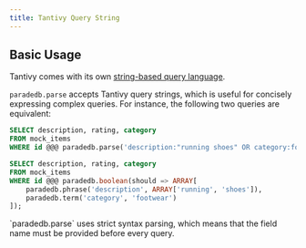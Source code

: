 ```yaml
---
title: Tantivy Query String
---
```


## Basic Usage

Tantivy comes with its own [string-based query language](https://docs.rs/tantivy/latest/tantivy/query/struct.QueryParser.html).

`paradedb.parse` accepts Tantivy query strings, which is useful for concisely expressing complex queries. For instance,
the following two queries are equivalent:

```sql
SELECT description, rating, category
FROM mock_items
WHERE id @@@ paradedb.parse('description:"running shoes" OR category:footwear');

SELECT description, rating, category
FROM mock_items
WHERE id @@@ paradedb.boolean(should => ARRAY[
    paradedb.phrase('description', ARRAY['running', 'shoes']),
    paradedb.term('category', 'footwear')
]);
```

<Note>
  `paradedb.parse` uses strict syntax parsing, which means that the field name
  must be provided before every query.
</Note>
